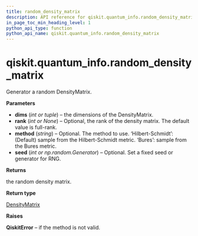 ```yaml
---
title: random_density_matrix
description: API reference for qiskit.quantum_info.random_density_matrix
in_page_toc_min_heading_level: 1
python_api_type: function
python_api_name: qiskit.quantum_info.random_density_matrix
---
```


<span id="qiskit-quantum-info-random-density-matrix" />

# qiskit.quantum\_info.random\_density\_matrix

<Function id="qiskit.quantum_info.random_density_matrix" isDedicatedPage={true} github="https://github.com/qiskit/qiskit/tree/stable/0.16/qiskit/quantum_info/states/random.py" signature="random_density_matrix(dims, rank=None, method='Hilbert-Schmidt', seed=None)">
  Generator a random DensityMatrix.

  **Parameters**

  *   **dims** (*int or tuple*) – the dimensions of the DensityMatrix.
  *   **rank** (*int or None*) – Optional, the rank of the density matrix. The default value is full-rank.
  *   **method** (*string*) – Optional. The method to use. ‘Hilbert-Schmidt’: (Default) sample from the Hilbert-Schmidt metric. ‘Bures’: sample from the Bures metric.
  *   **seed** (*int or np.random.Generator*) – Optional. Set a fixed seed or generator for RNG.

  **Returns**

  the random density matrix.

  **Return type**

  [DensityMatrix](qiskit.quantum_info.DensityMatrix "qiskit.quantum_info.DensityMatrix")

  **Raises**

  **QiskitError** – if the method is not valid.
</Function>

